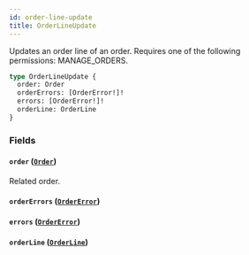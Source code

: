 ```yaml
---
id: order-line-update
title: OrderLineUpdate
---
```



Updates an order line of an order. Requires one of the following permissions: MANAGE_ORDERS.

```graphql
type OrderLineUpdate {
  order: Order
  orderErrors: [OrderError!]!
  errors: [OrderError!]!
  orderLine: OrderLine
}
```


### Fields

#### `order` ([`Order`](../../../developer/api-reference/objects/order))

Related order.


#### `orderErrors` ([`OrderError`](../../../developer/api-reference/objects/order-error))




#### `errors` ([`OrderError`](../../../developer/api-reference/objects/order-error))




#### `orderLine` ([`OrderLine`](../../../developer/api-reference/objects/order-line))






